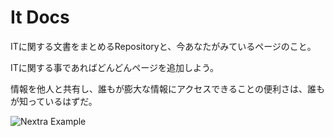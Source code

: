 
# It Docs

ITに関する文書をまとめるRepositoryと、今あなたがみているページのこと。

ITに関する事であればどんどんページを追加しよう。

情報を他人と共有し、誰もが膨大な情報にアクセスできることの便利さは、誰もが知っているはずだ。

<Bleed>![Nextra Example](https://images.pexels.com/photos/220201/pexels-photo-220201.jpeg?auto=compress&cs=tinysrgb&w=1260&h=750&dpr=2)</Bleed>
